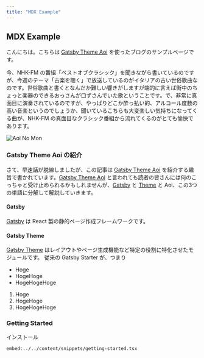 ```yaml
---
title: "MDX Example"
---
```


## MDX Example

こんにちは。こちらは [Gatsby Theme Aoi] を使ったブログのサンプルページです。

今、NHK-FM の番組「ベストオブクラシック」を聞きながら書いているのですが、今週のテーマ「古楽を聴く」で放送しているのがイタリアの古い世俗歌曲なのです。世俗歌曲と書くとなんだか難しい響きがしますが端的に言えば街中のちょっと楽器のできるおっさんが口ずさんでいた歌ということです。で、非常に真面目に演奏されているのですが、やっぱりどこか酔っ払い的、アルコール度数の高い音楽というのでしょうか、聞いているこちらも大変楽しい気持ちになってくる曲が、NHK-FM の真面目なクラシック番組から流れてくるのがとても愉快であります。

![Aoi No Mon](../../content/assets/IMG_7450.jpeg)

### Gatsby Theme Aoi の紹介

さて、早速話が脱線しましたが、この記事は [Gatsby Theme Aoi] を紹介する趣旨で書かれています。[Gatsby Theme Aoi] と言われても読者の皆さんには何のこっちゃと受け止められるかもしれませんが、[Gatsby] と [Theme][Gatsby Theme] と Aoi、この3つの単語に分解して解説していきます。

#### Gatsby

[Gatsby] は React 製の静的ページ作成フレームワークです。

#### Gatsby Theme

[Gatsby Theme] はレイアウトやページ生成機能など特定の役割に特化させたモジュールです。
従来の Gatsby Starter が、つまり

- Hoge
- HogeHoge
- HogeHogeHoge

1. Hoge
2. HogeHoge
3. HogeHogeHoge

### Getting Started

インストール

`embed:../../content/snippets/getting-started.tsx`

[Gatsby]: https://gatsbyjs.org "Gatsby JS"
[Gatsby Theme]: https://gatsbyjs.org/docs/themes/ "Gatsby JS"
[Gatsby Theme Aoi]: https://github.com/cieloazul310/gatsby-theme-aoi "Gatsby Theme Aoi"
